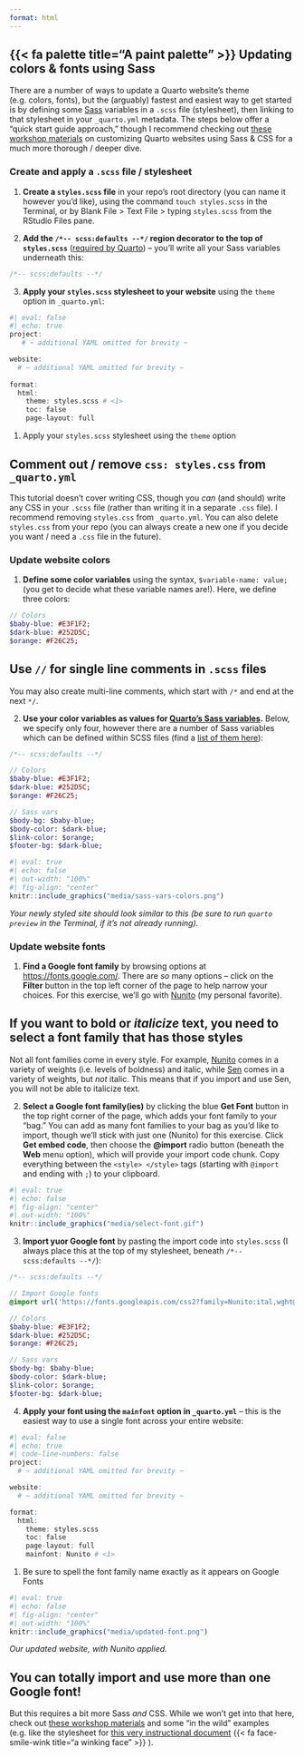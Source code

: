 ```yaml
---
format: html
---
```


## {{< fa palette title="A paint palette" >}} Updating colors & fonts using Sass

There are a number of ways to update a Quarto website's theme (e.g. colors, fonts), but the (arguably) fastest and easiest way to get started is by defining some [Sass](https://sass-lang.com/) variables in a `.scss` file (stylesheet), then linking to that stylesheet in your `_quarto.yml` metadata. The steps below offer a "quick start guide approach," though I recommend checking out [these workshop materials](https://ucsb-meds.github.io/customizing-quarto-websites/#/title-slide) on customizing Quarto websites using Sass & CSS for a much more thorough / deeper dive.

### Create and apply a `.scss` file / stylesheet

1. **Create a `styles.scss` file** in your repo's root directory (you can name it however you'd like), using the command `touch styles.scss` in the Terminal, or by Blank File > Text File > typing `styles.scss` from the RStudio Files pane.

2. **Add the `/*-- scss:defaults --*/` region decorator to the top of `styles.scss`** ([required by Quarto](https://quarto.org/docs/output-formats/html-themes-more.html)) – you’ll write all your Sass variables underneath this:

```sass
/*-- scss:defaults --*/
```

3. **Apply your `styles.scss` stylesheet to your website** using the `theme` option in `_quarto.yml`:

```r
#| eval: false
#| echo: true
project:
   # ~ additional YAML omitted for brevity ~

website:
  # ~ additional YAML omitted for brevity ~
  
format:
  html:
    theme: styles.scss # <1>
    toc: false
    page-layout: full
```
1. Apply your `styles.scss` stylesheet using the `theme` option

::: {.callout-note collapse="true"}
## **Comment out / remove `css: styles.css` from `_quarto.yml`**

This tutorial doesn't cover writing CSS, though you *can* (and should) write any CSS in your `.scss` file (rather than writing it in a separate `.css` file). I recommend removing `styles.css` from `_quarto.yml`. You can also delete `styles.css` from your repo (you can always create a new one if you decide you want / need a `.css` file in the future).
:::

### Update website colors 

1. **Define some color variables** using the syntax, `$variable-name: value;` (you get to decide what these variable names are!). Here, we define three colors: 

```sass
// Colors
$baby-blue: #E3F1F2;
$dark-blue: #252D5C;
$orange: #F26C25;
```

::: {.callout-tip}
## **Use `//` for single line comments in `.scss` files**

You may also create multi-line comments, which start with `/*` and end at the next `*/`.
:::

2. **Use your color variables as values for [Quarto’s Sass variables](https://quarto.org/docs/output-formats/html-themes.html#sass-variables).** Below, we specify only four, however there are a number of Sass variables which can be defined within SCSS files (find a [list of them here](https://quarto.org/docs/output-formats/html-themes.html#sass-variables)):

```sass
/*-- scss:defaults --*/

// Colors
$baby-blue: #E3F1F2;
$dark-blue: #252D5C;
$orange: #F26C25;

// Sass vars
$body-bg: $baby-blue;
$body-color: $dark-blue; 
$link-color: $orange; 
$footer-bg: $dark-blue;
```

```r
#| eval: true
#| echo: false
#| out-width: "100%"
#| fig-align: "center"
knitr::include_graphics("media/sass-vars-colors.png")
```

::: {.center-text .gray-text}
*Your newly styled site should look similar to this (be sure to run `quarto preview` in the Terminal, if it's not already running).*
:::

### Update website fonts

1. **Find a Google font family** by browsing options at <https://fonts.google.com/>. There are *so* many options -- click on the **Filter** button in the top left corner of the page to help narrow your choices. For this exercise, we'll go with [Nunito](https://fonts.google.com/specimen/Nunito?query=nunito) (my personal favorite).

::: {.callout-tip}
## **If you want to bold or *italicize* text, you need to select a font family that has those styles**

Not all font families come in every style. For example, [Nunito](https://fonts.google.com/specimen/Nunito?query=nunito) comes in a variety of weights (i.e. levels of boldness) and italic, while [Sen](https://fonts.google.com/specimen/Sen?query=sen) comes in a variety of weights, but *not* italic. This means that if you import and use Sen, you will not be able to italicize text.
:::

2. **Select a Google font family(ies)** by clicking the blue **Get Font** button in the top right corner of the page, which adds your font family to your "bag." You can add as many font families to your bag as you'd like to import, though we'll stick with just one (Nunito) for this exercise. Click **Get embed code**, then choose the **@import** radio button (beneath the **Web** menu option), which will provide your import code chunk. Copy everything between the `<style> </style>` tags (starting with `@import` and ending with `;`) to your clipboard.

```r
#| eval: true
#| echo: false
#| fig-align: "center"
#| out-width: "100%"
knitr::include_graphics("media/select-font.gif")
```

3. **Import yuor Google font** by pasting the import code into `styles.scss` (I always place this at the top of my stylesheet, beneath `/*-- scss:defaults --*/`):

```sass
/*-- scss:defaults --*/

// Import Google fonts
@import url('https://fonts.googleapis.com/css2?family=Nunito:ital,wght@0,200..1000;1,200..1000&display=swap');

// Colors
$baby-blue: #E3F1F2;
$dark-blue: #252D5C;
$orange: #F26C25;

// Sass vars
$body-bg: $baby-blue;
$body-color: $dark-blue; 
$link-color: $orange; 
$footer-bg: $dark-blue;
```

4. **Apply your font using the `mainfont` option in `_quarto.yml`** -- this is the easiest way to use a single font across your entire website:

```r
#| eval: false
#| echo: true
#| code-line-numbers: false
project:
  # ~ additional YAML omitted for brevity ~

website:
  # ~ additional YAML omitted for brevity ~

format:
  html:
    theme: styles.scss
    toc: false
    page-layout: full
    mainfont: Nunito # <1>
```
1. Be sure to spell the font family name exactly as it appears on Google Fonts

```r
#| eval: true
#| echo: false
#| fig-align: "center"
#| out-width: "100%"
knitr::include_graphics("media/updated-font.png")
```

::: {.center-text .gray-text}
*Our updated website, with Nunito applied.*
:::

::: {.callout-tip}
## **You can totally import and use more than one Google font!**

But this requires a bit more Sass *and* CSS. While we won't get into that here, check out [these workshop materials](https://ucsb-meds.github.io/customizing-quarto-websites/#/title-slide) and some "in the wild" examples (e.g. like the stylesheet for [this very instructional document](https://github.com/samanthacsik/OHI-quarto-websites/blob/main/OHI-styles.scss) {{< fa face-smile-wink title="a winking face" >}} ).
:::
